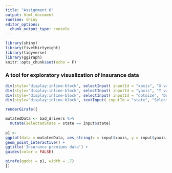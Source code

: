```yaml
---
title: "Assignment 6"
output: html_document
runtime: shiny
editor_options: 
  chunk_output_type: console
---
```


```r
library(shiny)
library(fivethirtyeight)
library(tidyverse)
library(ggiraph)
knitr::opts_chunk$set(echo = F)
```


### A tool for exploratory visualization of insurance data

```r
div(style="display:inline-block", selectInput( inputId = "xaxis", "X variable:", names(bad_drivers), selected = 'perc_speeding'))
div(style="display:inline-block", selectInput( inputId = "yaxis", "Y variable:", names(bad_drivers), selected = 'perc_alcohol'))
div(style="display:inline-block", selectInput( inputId = "dotsize", "Dot Size:", names(bad_drivers), selected = 'perc_alcohol'))
div(style="display:inline-block", textInput( inputId = "state", "Selected State:", value = 'Louisiana'))
```


```r
renderGirafe({

mutatedData <- bad_drivers %>%
  mutate(selectedState = state == input$state)
  
p1 <- 
ggplot(data = mutatedData, aes_string(x = input$xaxis, y = input$yaxis, size = input$dotsize, color = mutatedData$selectedState, tooltip = "state")) +
geom_point_interactive() +
ggtitle('Insurance premiums data') + 
guides(color = FALSE)

girafe(ggobj = p1, width = .7)
})
```




